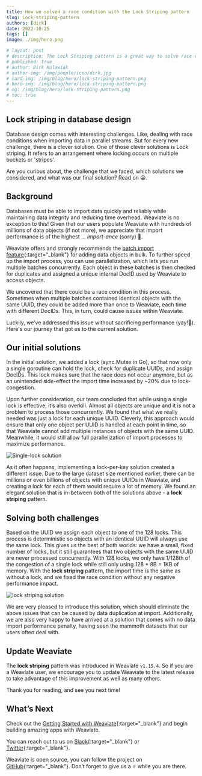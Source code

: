 ```yaml
---
title: How we solved a race condition with the Lock Striping pattern
slug: Lock-striping-pattern
authors: [dirk] 
date: 2022-10-25
tags: []
image: ./img/hero.png

# layout: post
# description: The Lock Striping pattern is a great way to solve race conditions - for example, when dealing with concurrent batch imports containing objects with the same UUID - without sacrificing performance.
# published: true
# author: Dirk Kulawiak
# author-img: /img/people/icon/dirk.jpg
# card-img: /img/blog/hero/lock-striping-pattern.png
# hero-img: /img/blog/hero/lock-striping-pattern.png
# og: /img/blog/hero/lock-striping-pattern.png
# toc: true
---
```

## Lock striping in database design
Database design comes with interesting challenges. Like, dealing with race conditions when importing data in parallel streams. But for every new challenge, there is a clever solution. One of those clever solutions is Lock striping. It refers to an arrangement where locking occurs on multiple buckets or 'stripes'. 

Are you curious about, the challenge that we faced, which solutions we considered, and what was our final solution? Read on 😀.

<!-- truncate -->

## Background
Databases must be able to import data quickly and reliably while maintaining data integrity and reducing time overhead. Weaviate is no exception to this! Given that our users populate Weaviate with hundreds of millions of data objects (if not more), we appreciate that import performance is of the highest ... *import-ance* (sorry) 🥁.

Weaviate offers and strongly recommends the [batch import feature](/developers/weaviate/current/getting-started/import.html#importing){:target="_blank"} for adding data objects in bulk. To further speed up the import process, you can use parallelization, which lets you run multiple batches concurrently. Each object in these batches is then checked for duplicates and assigned a unique internal DocID used by Weaviate to access objects.

We uncovered that there could be a race condition in this process. Sometimes when multiple batches contained identical objects with the same UUID, they could be added more than once to Weaviate, each time with different DocIDs. This, in turn, could cause issues within Weaviate.

Luckily, we’ve addressed this issue without sacrificing performance (yay!🥳). Here's our journey that got us to the current solution.

## Our initial solutions
In the initial solution, we added a lock (sync.Mutex in Go), so that now only a single goroutine can hold the lock, check for duplicate UUIDs, and assign DocIDs. This lock makes sure that the race does not occur anymore, but as an unintended side-effect the import time increased by ~20% due to lock-congestion.

Upon further consideration, our team concluded that while using a single lock is effective, it’s also overkill. Almost all objects are unique and it is not a problem to process those concurrently. We found that what we really needed was just a lock for each unique UUID. Cleverly, this approach would ensure that only one object per UUID is handled at each point in time, so that Weaviate cannot add multiple instances of objects with the same UUID. Meanwhile, it would still allow full parallelization of import processes to maximize performance.

![Single-lock solution](./img/single-lock-solution.png)

As it often happens, implementing a lock-per-key solution created a different issue. Due to the large dataset size mentioned earlier, there can be millions or even billions of objects with unique UUIDs in Weaviate, and creating a lock for each of them would require a lot of memory. We found an elegant solution that is in-between both of the solutions above - a **lock striping** pattern.

## Solving both challenges
Based on the UUID we assign each object to one of the 128 locks. This process is deterministic so objects with an identical UUID will always use the same lock. This gives us the best of both worlds: we have a small, fixed number of locks, but it still guarantees that two objects with the same UUID are never processed concurrently. With 128 locks, we only have 1/128th of the congestion of a single lock while still only using 128 * 8B = 1KB of memory. With the **lock striping** pattern, the import time is the same as without a lock, and we fixed the race condition without any negative performance impact.

![lock striping solution](./img/lock-striping-solution.png)

We are very pleased to introduce this solution, which should eliminate the above issues that can be caused by data duplication at import. Additionally, we are also very happy to have arrived at a solution that comes with no data import performance penalty, having seen the mammoth datasets that our users often deal with.

## Update Weaviate
The **lock striping** pattern was introduced in Weaviate `v1.15.4`. So if you are a Weaviate user, we encourage you to update Weaviate to the latest release to take advantage of this improvement as well as many others.

Thank you for reading, and see you next time!

## What’s Next
Check out the [Getting Started with Weaviate](https://weaviate.io/developers/weaviate/current/getting-started/index.html){:target="_blank"} and begin building amazing apps with Weaviate.

You can reach out to us on [Slack](https://join.slack.com/t/weaviate/shared_invite/zt-goaoifjr-o8FuVz9b1HLzhlUfyfddhw){:target="_blank"} or [Twitter](https://twitter.com/weaviate_io){:target="_blank"}.

Weaviate is open source, you can follow the project on [GitHub](https://github.com/semi-technologies/weaviate){:target="_blank"}. Don’t forget to give us a ⭐️ while you are there.